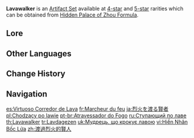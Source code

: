 {{Artifact Set Infobox
|id        = 506
|displayid = 509
|flower    = Lavawalker's Resolution
|plume     = Lavawalker's Salvation
|sands     = Lavawalker's Torment
|goblet    = Lavawalker's Epiphany
|circlet   = Lavawalker's Wisdom
|2pcBonus  = {{Color|[[Pyro RES]]}} increased by 40%.
|4pcBonus  = Increases DMG against opponents affected by {{Pyro}} by 35%.
|source4.1 = [[Hidden Palace of Zhou Formula]]
|source5.1 = [[Hidden Palace of Zhou Formula]]
|source5.2 = [[Artifact Strongbox]]
|eff_att1  = Elemental RES Increase
|eff_att2  = Pyro RES Increase
|eff_att3  = DMG Bonus
}}
'''Lavawalker''' is an [[Artifact Set]] available at [[:Category:4-Star Artifacts|4-star]] and [[:Category:5-Star Artifacts|5-star]] rarities which can be obtained from [[Hidden Palace of Zhou Formula]].

==Lore==
{{Artifact Lore}}

==Other Languages==
{{Other Languages
|en      = Lavawalker
|zhs     = 渡过烈火的贤人
|zhs_rm  = Dùguò Lièhuǒ de Xiánrén
|zht     = 渡過烈火的賢人
|zht_rm  = Dùguò Lièhuǒ de Xiánrén
|zh_tl   = Fire-Crossing Sage
|ja      = 烈火を渡る賢者
|ja_rm   = Rekka wo Wataru Kenja
|ja_tl   = Fire-Crossing Sage
|ko      = 불 위를 걷는 현인
|ko_rm   = Bul Wi-reul Geonneun Hyeon'in
|ko_tl   = Sage Who's Walking on Fire
|es      = Virtuoso Corredor de Lava
|es_tl   = Virtuous Lava Runner
|fr      = Marcheur du feu
|fr_tl   = Fire Walker
|ru      = Ступающий по лаве
|ru_tl   = Lavawalker
|th      = Lavawalker
|vi      = Hiền Nhân Bốc Lửa
|vi_tl   = Fiery Sage
|de      = Feuer durchwandernder Heiliger
|de_tl   = Fire Transmigrating Saint
|id      = Lavawalker
|pt      = Atravessador do Fogo
|pt_tl   = Crosser of Fire
|tr      = Lavdagezen
|tr_tl   = Lavawalker
|it      = Attraversafuochi
|it_tl   = Firecrosser
}}

==Change History==
{{Change History|1.0}}

==Navigation==
{{Artifact Navbox}}

[[es:Virtuoso Corredor de Lava]]
[[fr:Marcheur du feu]]
[[ja:烈火を渡る賢者]]
[[pl:Chodzący po lawie]]
[[pt-br:Atravessador do Fogo]]
[[ru:Ступающий по лаве]]
[[th:Lavawalker]]
[[tr:Lavdagezen]]
[[uk:Мудрець, що крокує лавою]]
[[vi:Hiền Nhân Bốc Lửa]]
[[zh:渡過烈火的賢人]]